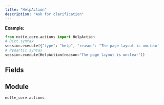 ```yaml
---
title: "HelpAction"
description: "Ask for clarification"
---
```



**Example:**
```python
from notte_core.actions import HelpAction
# Dict syntax
session.execute({"type": "help", "reason": "The page layout is unclear"})
# Pydantic syntax
session.execute(HelpAction(reason="The page layout is unclear"))
```

## Fields

<ParamField path="type" type="Literal['help']" required>
</ParamField>

<ParamField path="category" type="str" required>
</ParamField>

<ParamField path="description" type="str" required>
</ParamField>

<ParamField path="reason" type="str" required>
</ParamField>


## Module

`notte_core.actions`
